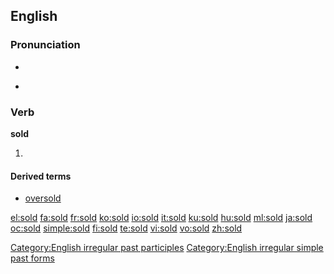 {{also|şold}}
==English==

===Pronunciation===
* {{IPA|/'sɔld/}}
* {{audio|en-us-sold.ogg|Audio (US)}}
*: {{rhymes|əʊld}}

===Verb===
'''sold'''

# {{past of|[[sell]]}}

====Derived terms====
* [[oversold]]

[[Category:English irregular past participles]]
[[Category:English irregular simple past forms]]

[[el:sold]]
[[fa:sold]]
[[fr:sold]]
[[ko:sold]]
[[io:sold]]
[[it:sold]]
[[ku:sold]]
[[hu:sold]]
[[ml:sold]]
[[ja:sold]]
[[oc:sold]]
[[simple:sold]]
[[fi:sold]]
[[te:sold]]
[[vi:sold]]
[[vo:sold]]
[[zh:sold]]